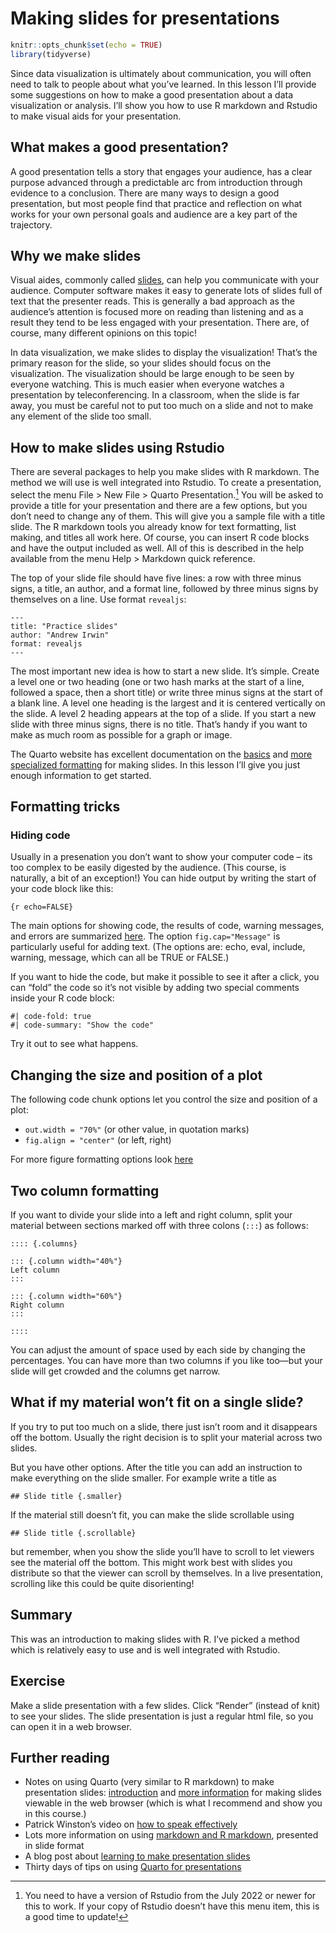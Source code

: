 # Making slides for presentations {#slides}

```r
knitr::opts_chunk$set(echo = TRUE)
library(tidyverse)
```

Since data visualization is ultimately about communication, you will often need to talk to people about what you've learned. In this lesson I'll provide some suggestions on how to make a good presentation about a data visualization or analysis. I'll show you how to use R markdown and Rstudio to make visual aids for your presentation.

## What makes a good presentation?

A good presentation tells a story that engages your audience, has a clear purpose advanced through a predictable arc from introduction through evidence to a conclusion. There are many ways to design a good presentation, but most people find that practice and reflection on what works for your own personal goals and audience are a key part of the trajectory. 

## Why we make slides

Visual aides, commonly called [slides](https://en.wikipedia.org/wiki/Presentation_slide), can help you communicate with your audience. Computer software makes it easy to generate lots of slides full of text that the presenter reads. This is generally a bad approach as the audience's attention is focused more on reading than listening and as a result they tend to be less engaged with your presentation. There are, of course, many different opinions on this topic!

In data visualization, we make slides to display the visualization! That's the primary reason for the slide, so your slides should focus on the visualization. The visualization should be large enough to be seen by everyone watching. This is much easier when everyone watches a presentation by teleconferencing. In a classroom, when the slide is far away, you must be careful not to put too much on a slide and not to make any element of the slide too small.

## How to make slides using Rstudio

There are several packages to help you make slides with R markdown. The method we will use is well integrated into Rstudio. To create a presentation, select the menu File > New File > Quarto Presentation.[^quarto]  You will be asked to provide a title for your presentation and there are a few options, but you don't need to change any of them. This will give you a sample file with a title slide. The R markdown tools you already know for text formatting, list making, and titles all work here. Of course, you can insert R code blocks and have the output included as well. All of this is described in the help available from the menu Help > Markdown quick reference.

[^quarto]: You need to have a version of Rstudio from the July 2022 or newer for this to work. If your copy of Rstudio doesn't have this menu item, this is a good time to update!

The top of your slide file should have five lines: a row with three minus signs, a title, an author, and a format line, followed by three minus signs by themselves on a line. Use format `revealjs`:

```
---
title: "Practice slides"
author: "Andrew Irwin"
format: revealjs
---
```


The most important new idea is how to start a new slide. It's simple. Create a level one or two heading (one or two hash marks at the start of a line, followed a space, then a short title) or write three minus signs at the start of a blank line. A level one heading is the largest and it is centered vertically on the slide. A level 2 heading appears at the top of a slide. If you start a new slide with three minus signs, there is no title. That's handy if you want to make as much room as possible for a graph or image.

The Quarto website has excellent documentation on the [basics](https://quarto.org/docs/presentations/) and [more specialized formatting](https://quarto.org/docs/presentations/revealjs/) for making slides. In this lesson I'll give you just enough information to get started.


## Formatting tricks

### Hiding code

Usually in a presenation you don't want to show your computer code -- its too complex to be easily digested by the audience. (This course, is naturally, a bit of an exception!) You can hide output by writing the start of your code block like this:

`{r echo=FALSE}`

The main options for showing code, the results of code, warning messages, and errors are summarized [here](https://rmarkdown.rstudio.com/lesson-3.html). The option `fig.cap="Message"` is particularly useful for adding text. (The options are: echo, eval, include, warning, message, which can all be TRUE or FALSE.)

If you want to hide the code, but make it possible to see it after a click, you can "fold" the code so it's not visible by adding two special comments inside your R code block:

```
#| code-fold: true
#| code-summary: "Show the code"
```

Try it out to see what happens.

## Changing the size and position of a plot

The following code chunk options let you control the size and position of a plot:

* `out.width = "70%"` (or other value, in quotation marks)
* `fig.align = "center"` (or left, right)

For more figure formatting options look [here]()


## Two column formatting

If you want to divide your slide into a left and right column, split your material between sections marked off with three colons (`:::`) as follows:

```
:::: {.columns}

::: {.column width="40%"}
Left column
:::

::: {.column width="60%"}
Right column
:::

::::
```

You can adjust the amount of space used by each side by changing the percentages. You can have more than two columns if you like too---but your slide will get crowded and the columns get narrow.

## What if my material won't fit on a single slide?

If you try to put too much on a slide, there just isn't room and it disappears off the bottom. Usually the right decision is to split your material across two slides. 

But you have other options. After the title you can add an instruction to make everything on the slide smaller. For example write a title as

`## Slide title {.smaller}`

If the material still doesn't fit, you can make the slide scrollable using

`## Slide title {.scrollable}`

but remember, when you show the slide you'll have to scroll to let viewers see the material off the bottom. This might work best with slides you distribute so that the viewer can scroll by themselves. In a live presentation, scrolling like this could be quite disorienting!

## Summary

This was an introduction to making slides with R. I've picked a method which is relatively easy to use and is well integrated with Rstudio. 

## Exercise

Make a slide presentation with a few slides. Click "Render" (instead of knit) to see your slides. The slide presentation is just a regular html file, so you can open it in a web browser.

## Further reading

* Notes on using Quarto (very similar to R markdown) to make presentation slides: [introduction](https://quarto.org/docs/presentations/) and [more information](https://quarto.org/docs/presentations/revealjs/) for making slides viewable in the web browser (which is what I recommend and show you in this course.)
* Patrick Winston's video on [how to speak effectively](https://www.youtube.com/watch?v=Unzc731iCUY)
* Lots more information on using [markdown and R markdown](https://slides.djnavarro.net/starting-rmarkdown/#1), presented in slide format
* A blog post about [learning to make presentation slides](https://meghan.rbind.io/blog/quarto-slides/)
* Thirty days of tips on using [Quarto for presentations](https://mine-cetinkaya-rundel.github.io/quarto-tip-a-day/)
